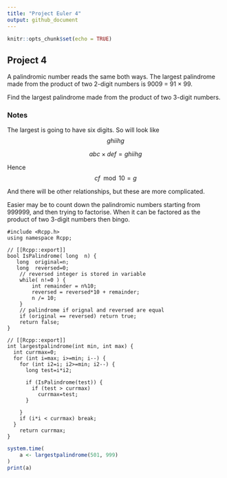```yaml
---
title: "Project Euler 4"
output: github_document
---
```


```r
knitr::opts_chunk$set(echo = TRUE)
```

## Project 4
A palindromic number reads the same both ways. The largest palindrome made from the product of two 2-digit numbers is 9009 = 91 × 99.

Find the largest palindrome made from the product of two 3-digit numbers.


### Notes

The largest is going to have six digits.  So will look like $$ghiihg$$

$$abc \times def = ghiihg$$

Hence
$$cf \mod 10 = g$$

And there will be other relationships, but these are more complicated.

Easier may be to count down the palindromic numbers starting from $999999$, 
and then trying to factorise.  When it can be factored as the product of 
two 3-digit numbers then bingo.



```Rcpp
#include <Rcpp.h>
using namespace Rcpp;

// [[Rcpp::export]]
bool IsPalindrome( long  n) {
   long  original=n;
   long  reversed=0;
    // reversed integer is stored in variable 
    while( n!=0 ) {
        int remainder = n%10;  
        reversed = reversed*10 + remainder;
        n /= 10;
    }
    // palindrome if orignal and reversed are equal
    if (original == reversed) return true;
    return false;
} 

// [[Rcpp::export]]
int largestpalindrome(int min, int max) {
  int currmax=0;
  for (int i=max; i>=min; i--) {
    for (int i2=i; i2>=min; i2--) {
      long test=i*i2;

      if (IsPalindrome(test)) {
        if (test > currmax)
          currmax=test;
      }
      
    }
    if (i*i < currmax) break;
  }
    return currmax;  
}
```


```r
system.time(
    a <- largestpalindrome(501, 999)
)
print(a)
```